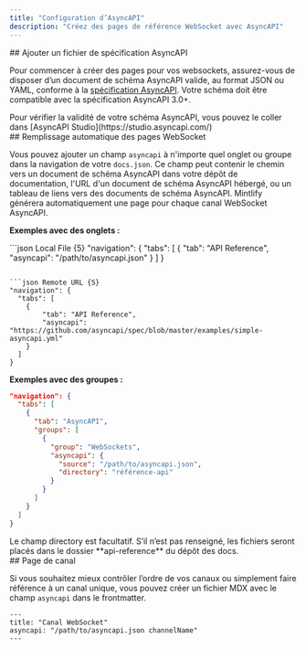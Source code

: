 ```yaml
---
title: "Configuration d’AsyncAPI"
description: "Créez des pages de référence WebSocket avec AsyncAPI"
---
```


<div id="add-an-asyncapi-specification-file">
  ## Ajouter un fichier de spécification AsyncAPI
</div>

Pour commencer à créer des pages pour vos websockets, assurez-vous de disposer d’un document de schéma AsyncAPI valide, au format JSON ou YAML, conforme à la [spécification AsyncAPI](https://www.asyncapi.com/docs/reference/specification/v3.0.0). Votre schéma doit être compatible avec la spécification AsyncAPI 3.0+.

<Tip>
  Pour vérifier la validité de votre schéma AsyncAPI, vous pouvez le coller dans
  [AsyncAPI Studio](https://studio.asyncapi.com/)
</Tip>

<div id="auto-populate-websockets-pages">
  ## Remplissage automatique des pages WebSocket
</div>

Vous pouvez ajouter un champ `asyncapi` à n&#39;importe quel onglet ou groupe dans la navigation de votre `docs.json`. Ce champ peut contenir le chemin vers un document de schéma AsyncAPI dans votre dépôt de documentation, l&#39;URL d&#39;un document de schéma AsyncAPI hébergé, ou un tableau de liens vers des documents de schéma AsyncAPI. Mintlify générera automatiquement une page pour chaque canal WebSocket AsyncAPI.

**Exemples avec des onglets :**

<CodeGroup>
  ```json Local File {5}
  "navigation": {
    "tabs": [
      {
          "tab": "API Reference",
          "asyncapi": "/path/to/asyncapi.json"
      }
    ]
  }

  ```

  ```json Remote URL {5}
  "navigation": {
    "tabs": [
      {
          "tab": "API Reference",
          "asyncapi": "https://github.com/asyncapi/spec/blob/master/examples/simple-asyncapi.yml"
      }
    ]
  }
  ```
</CodeGroup>

**Exemples avec des groupes :**

```json {8-11}
"navigation": {
  "tabs": [
    {
      "tab": "AsyncAPI",
      "groups": [
        {
          "group": "WebSockets",
          "asyncapi": {
            "source": "/path/to/asyncapi.json",
            "directory": "référence-api"
          }
        }
      ]
    }
  ]
}
```

<Note>
  Le champ directory est facultatif. S’il n’est pas renseigné, les fichiers seront placés dans
  le dossier **api-reference** du dépôt des docs.
</Note>

<div id="channel-page">
  ## Page de canal
</div>

Si vous souhaitez mieux contrôler l’ordre de vos canaux ou simplement faire référence à un canal unique, vous pouvez créer un fichier MDX avec le champ `asyncapi` dans le frontmatter.

```mdx
---
title: "Canal WebSocket"
asyncapi: "/path/to/asyncapi.json channelName"
---
```